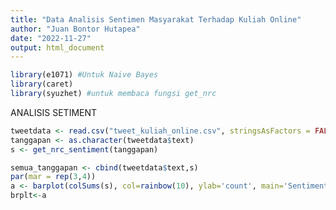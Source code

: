 ---
title: "Data Analisis Sentimen Masyarakat Terhadap Kuliah Online"
author: "Juan Bontor Hutapea"
date: "2022-11-27"
output: html_document
---

```{r}
library(e1071) #Untuk Naive Bayes
library(caret)
library(syuzhet) #untuk membaca fungsi get_nrc
```
ANALISIS SETIMENT
```{r}
tweetdata <- read.csv("tweet_kuliah_online.csv", stringsAsFactors = FALSE)
tanggapan <- as.character(tweetdata$text)
s <- get_nrc_sentiment(tanggapan)

semua_tanggapan <- cbind(tweetdata$text,s)
par(mar = rep(3,4))
a <- barplot(colSums(s), col=rainbow(10), ylab='count', main='Sentiment Analisis Kuliah Online')
brplt<-a
```
